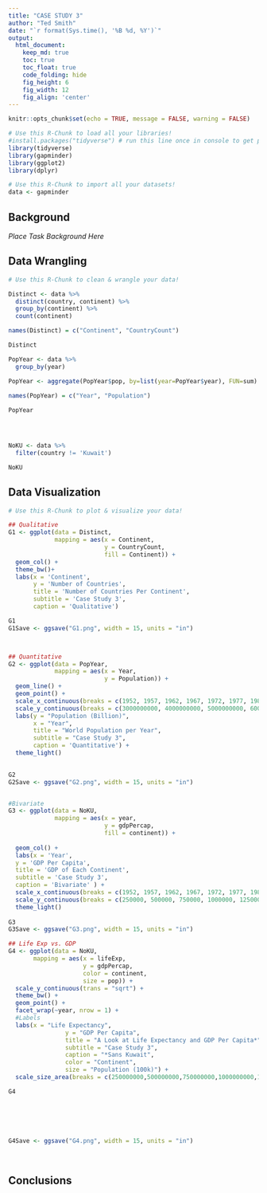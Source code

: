 ```yaml
---
title: "CASE STUDY 3"
author: "Ted Smith"
date: "`r format(Sys.time(), '%B %d, %Y')`"
output:
  html_document:  
    keep_md: true
    toc: true
    toc_float: true
    code_folding: hide
    fig_height: 6
    fig_width: 12
    fig_align: 'center'
---
```


```r
knitr::opts_chunk$set(echo = TRUE, message = FALSE, warning = FALSE)
```

```r
# Use this R-Chunk to load all your libraries!
#install.packages("tidyverse") # run this line once in console to get package
library(tidyverse)
library(gapminder)
library(ggplot2)
library(dplyr)
```

```r
# Use this R-Chunk to import all your datasets!
data <- gapminder

```

## Background

_Place Task Background Here_

## Data Wrangling

```r
# Use this R-Chunk to clean & wrangle your data!

Distinct <- data %>% 
  distinct(country, continent) %>% 
  group_by(continent) %>% 
  count(continent)

names(Distinct) = c("Continent", "CountryCount")

Distinct

PopYear <- data %>% 
  group_by(year) 

PopYear <- aggregate(PopYear$pop, by=list(year=PopYear$year), FUN=sum)
  
names(PopYear) = c("Year", "Population")

PopYear




NoKU <- data %>% 
  filter(country != 'Kuwait')

NoKU


```

## Data Visualization

```r
# Use this R-Chunk to plot & visualize your data!

## Qualitative
G1 <- ggplot(data = Distinct,
             mapping = aes(x = Continent,
                           y = CountryCount,
                           fill = Continent)) +
  geom_col() +
  theme_bw()+
  labs(x = 'Continent',
       y = 'Number of Countries',
       title = 'Number of Countries Per Continent',
       subtitle = 'Case Study 3',
       caption = 'Qualitative')

G1
G1Save <- ggsave("G1.png", width = 15, units = "in")



## Quantitative
G2 <- ggplot(data = PopYear,
             mapping = aes(x = Year,
                           y = Population)) +
  geom_line() +
  geom_point() +
  scale_x_continuous(breaks = c(1952, 1957, 1962, 1967, 1972, 1977, 1982, 1987, 1992, 1997, 2002, 2007)) +
  scale_y_continuous(breaks = c(3000000000, 4000000000, 5000000000, 6000000000), labels = c(3, 4, 5, 6)) +
  labs(y = "Population (Billion)",
       x = "Year",
       title = "World Population per Year",
       subtitle = "Case Study 3",
       caption = 'Quantitative') +
  theme_light()
  

G2
G2Save <- ggsave("G2.png", width = 15, units = "in")


#Bivariate
G3 <- ggplot(data = NoKU,
             mapping = aes(x = year,
                           y = gdpPercap,
                           fill = continent)) +
  
  geom_col() +
  labs(x = 'Year',
  y = 'GDP Per Capita',
  title = 'GDP of Each Continent',
  subtitle = 'Case Study 3',
  caption = 'Bivariate' ) +
  scale_x_continuous(breaks = c(1952, 1957, 1962, 1967, 1972, 1977, 1982, 1987, 1992, 1997, 2002, 2007)) +
  scale_y_continuous(breaks = c(250000, 500000, 750000, 1000000, 1250000, 1500000)) +
  theme_light()
               
G3
G3Save <- ggsave("G3.png", width = 15, units = "in")

## Life Exp vs. GDP
G4 <- ggplot(data = NoKU,
       mapping = aes(x = lifeExp,
                     y = gdpPercap,
                     color = continent,
                     size = pop)) +
  scale_y_continuous(trans = "sqrt") +
  theme_bw() +
  geom_point() +
  facet_wrap(~year, nrow = 1) +
  #Labels
  labs(x = "Life Expectancy",
                y = "GDP Per Capita",
                title = "A Look at Life Expectancy and GDP Per Capita*",
                subtitle = "Case Study 3",
                caption = "*Sans Kuwait",
                color = "Continent",
                size = "Population (100k)") +
  scale_size_area(breaks = c(250000000,500000000,750000000,1000000000,1250000000), labels = c(2500, 5000, 7500, 10000, 12500))

G4






G4Save <- ggsave("G4.png", width = 15, units = "in")
        
  

```

## Conclusions

